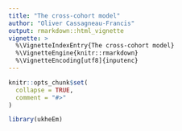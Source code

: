 ```yaml
---
title: "The cross-cohort model"
author: "Oliver Cassagneau-Francis"
output: rmarkdown::html_vignette
vignette: >
  %\VignetteIndexEntry{The cross-cohort model}
  %\VignetteEngine{knitr::rmarkdown}
  %\VignetteEncoding[utf8]{inputenc}
---
```


```r
knitr::opts_chunk$set(
  collapse = TRUE,
  comment = "#>"
)
```

```r
library(ukheEm)
```
